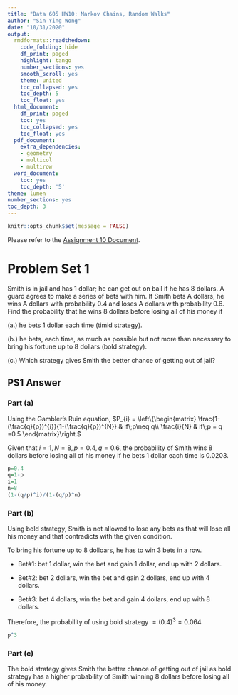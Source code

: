 ---
title: "Data 605 HW10: Markov Chains, Random Walks"
author: "Sin Ying Wong"
date: "10/31/2020"
output:
  rmdformats::readthedown:
    code_folding: hide
    df_print: paged
    highlight: tango
    number_sections: yes
    smooth_scroll: yes
    theme: united
    toc_collapsed: yes
    toc_depth: 5
    toc_float: yes
  html_document:
    df_print: paged
    toc: yes
    toc_collapsed: yes
    toc_float: yes
  pdf_document:
    extra_dependencies:
    - geometry
    - multicol
    - multirow
  word_document:
    toc: yes
    toc_depth: '5'
theme: lumen
number_sections: yes
toc_depth: 3
---

```{r setup, include=FALSE}
knitr::opts_chunk$set(message = FALSE)
```

Please refer to the [Assignment 10 Document](https://github.com/shirley-wong/Data-605/blob/master/Assignment10/hw10.pdf).

# Problem Set 1

Smith is in jail and has 1 dollar; he can get out on bail if he has 8 dollars. A guard agrees to make a series of bets with him. If Smith bets A dollars, he wins A dollars with probability 0.4 and loses A dollars with probability 0.6. Find the probability that he wins 8 dollars before losing all of his money if

(a.) he bets 1 dollar each time (timid strategy).

(b.) he bets, each time, as much as possible but not more than necessary to bring his fortune up to 8 dollars (bold strategy).

(c.) Which strategy gives Smith the better chance of getting out of jail?

## PS1 Answer


### Part (a)

Using the Gambler's Ruin equation, $P_{i} = \left\{\begin{matrix} \frac{1-(\frac{q}{p})^{i}}{1-(\frac{q}{p})^{N}} & if\;p\neq q\\ \frac{i}{N} & if\;p = q =0.5 \end{matrix}\right.$

Given that $i=1, N=8, p=0.4, q=0.6,$ the probability of Smith wins 8 dollars before losing all of his money if he bets 1 dollar each time is 0.0203.

```{r 1a}
p=0.4
q=1-p
i=1
n=8
(1-(q/p)^i)/(1-(q/p)^n)
```

### Part (b)

Using bold strategy, Smith is not allowed to lose any bets as that will lose all his money and that contradicts with the given condition. 

To bring his fortune up to 8 dolloars, he has to win 3 bets in a row.

- Bet#1: bet 1 dollar, win the bet and gain 1 dollar, end up with 2 dollars.

- Bet#2: bet 2 dollars, win the bet and gain 2 dollars, end up with 4 dollars.

- Bet#3: bet 4 dollars, win the bet and gain 4 dollars, end up with 8 dollars.

Therefore, the probability of using bold strategy $= (0.4)^{3} = 0.064$

```{r 1b}
p^3
```

### Part (c)

The bold strategy gives Smith the better chance of getting out of jail as bold strategy has a higher probability of Smith winning 8 dollars before losing all of his money.
